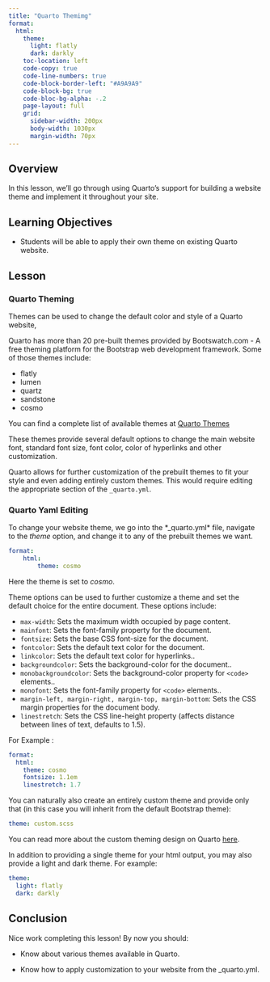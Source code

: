 ---
title: "Quarto Themimg"
format:
  html:
    theme:
      light: flatly
      dark: darkly
    toc-location: left
    code-copy: true
    code-line-numbers: true
    code-block-border-left: "#A9A9A9"
    code-block-bg: true
    code-bloc-bg-alpha: -.2
    page-layout: full
    grid:
      sidebar-width: 200px
      body-width: 1030px
      margin-width: 70px
---

## Overview

In this lesson, we'll go through using Quarto's support for building a website theme and implement it throughout your site.


## Learning Objectives

-   Students will be able to apply their own theme on existing Quarto website.

## Lesson


### Quarto Theming

Themes can be used to change the default color and style of a Quarto website,

Quarto has more than 20 pre-built themes provided by Bootswatch.com - A free theming platform for the Bootstrap web development framework. Some of those themes include:

* flatly
* lumen
* quartz
* sandstone
* cosmo

You can find a complete list of available themes at [Quarto Themes](https://quarto.org/docs/output-formats/html-themes.html)

These themes provide several default options to change the main website font, standard font size, font color, color of hyperlinks and other customization.

Quarto allows for further customization of the prebuilt themes to fit your style and even adding entirely custom themes. This would require editing the appropriate section of the ```_quarto.yml```.


### Quarto Yaml Editing

To change your website theme, we go into the *_quarto.yml* file, navigate to the *theme* option, and change it to any of the prebuilt themes we want.
``` yaml
format:
    html:
        theme: cosmo
```
Here the theme is set to *cosmo*.


Theme options can be used to further customize a theme and set the default choice for the entire document. These options include:

* ```max-width```: Sets the maximum width occupied by page content. 
* ```mainfont```: Sets the font-family property for the document.
* ```fontsize```: Sets the base CSS font-size for the document.
* ```fontcolor```: Sets the default text color for the document. 
* ```linkcolor```: 	Sets the default text color for hyperlinks.. 
* ```backgroundcolor```: Sets the background-color for the document.. 
* ```monobackgroundcolor```: Sets the background-color property for ```<code>``` elements.. 
* ```monofont```: Sets the font-family property for ```<code>``` elements.. 
* ```margin-left, margin-right, margin-top, margin-bottom```: Sets the CSS margin properties for the document body.
* ```linestretch```: Sets the CSS line-height property (affects distance between lines of text, defaults to 1.5).

For Example :

``` yaml
format:
  html: 
    theme: cosmo
    fontsize: 1.1em
    linestretch: 1.7
```

You can naturally also create an entirely custom theme and provide only that (in this case you will inherit from the default Bootstrap theme):

``` yaml
theme: custom.scss
```
You can read more about the custom theming design on Quarto [here](https://quarto.org/docs/output-formats/html-themes-more.html).

In addition to providing a single theme for your html output, you may also provide a light and dark theme. For example:

``` yaml
theme:
  light: flatly
  dark: darkly
```


## Conclusion

Nice work completing this lesson! By now you should:

-  Know about various themes available in Quarto.

-  Know how to apply customization to your website from the _quarto.yml.


